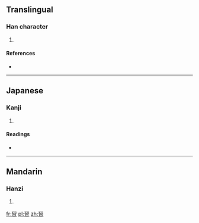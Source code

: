 ==Translingual==

===Han character===
{{Han char|rn=30|rad=口|as=07|sn=10|four=|canj=一水口 (MER)|ids=⿱⿰[[石]][[又]][[口]]}}

# {{defn|Han|sort=口07}}

====References====
* {{Han ref|kx=0193.051|dkj=03746|dj=0413.150|hdz=10627.090|uh=5518|ud=21784}}

----

==Japanese==

===Kanji===
{{ja-kanji|grade=|rs=口07}}

# {{defn|lang=ja|sort=口07}}

====Readings====
* {{ja-readings|on=[[けい]] (kei)|kun=}}

----

==Mandarin==

===Hanzi===
{{cmn-hanzi|pin=[[qǐ]] ([[qi3]])|wg=ch'i<sup>3</sup>}}

# {{defn|lang=cmn|sort=口07}}

[[fr:唘]]
[[pl:唘]]
[[zh:唘]]